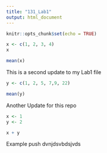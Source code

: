 ```yaml
---
title: "131_Lab1"
output: html_document
---
```


```r
knitr::opts_chunk$set(echo = TRUE)
```

```r
x <- c(1, 2, 3, 4)
x

mean(x)
```

This is a second update to my Lab1 file

```r
y <- c(1, 2, 5, 7,9, 22)

mean(y)

```

Another Update for this repo



```r
x <- 1
y <- 2

x + y
```





Example push
dvnjdsvbdsjvds

